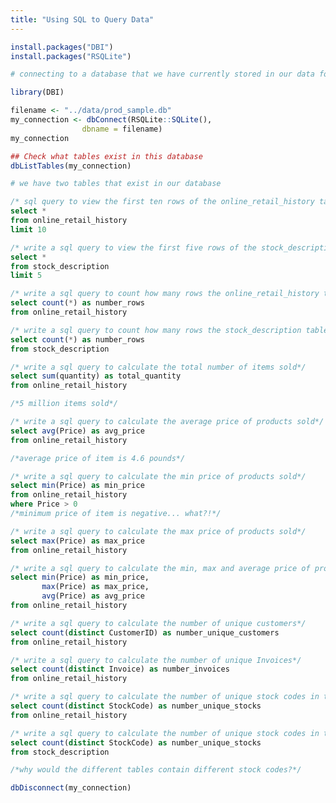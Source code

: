 ```yaml
---
title: "Using SQL to Query Data"
---
```


```r
install.packages("DBI")
install.packages("RSQLite")
```

```r
# connecting to a database that we have currently stored in our data folder

library(DBI)

filename <- "../data/prod_sample.db"
my_connection <- dbConnect(RSQLite::SQLite(),
                dbname = filename)
my_connection
```


```r
## Check what tables exist in this database
dbListTables(my_connection)

# we have two tables that exist in our database
```


```sql
/* sql query to view the first ten rows of the online_retail_history table - be sure to pass in the connection */
select *
from online_retail_history
limit 10
```

```sql
/* write a sql query to view the first five rows of the stock_description table - be sure to pass in the connection */
select *
from stock_description
limit 5
```

```sql
/* write a sql query to count how many rows the online_retail_history table contains */
select count(*) as number_rows
from online_retail_history 
```

```sql
/* write a sql query to count how many rows the stock_description table contains */
select count(*) as number_rows
from stock_description
```


```sql
/* write a sql query to calculate the total number of items sold*/
select sum(quantity) as total_quantity
from online_retail_history

/*5 million items sold*/
```

```sql
/* write a sql query to calculate the average price of products sold*/
select avg(Price) as avg_price
from online_retail_history

/*average price of item is 4.6 pounds*/
```
```sql
/* write a sql query to calculate the min price of products sold*/
select min(Price) as min_price
from online_retail_history
where Price > 0
/*minimum price of item is negative... what?!*/
```
```sql
/* write a sql query to calculate the max price of products sold*/
select max(Price) as max_price
from online_retail_history
```

```sql
/* write a sql query to calculate the min, max and average price of products sold*/
select min(Price) as min_price,
       max(Price) as max_price,
       avg(Price) as avg_price
from online_retail_history
```


```sql
/* write a sql query to calculate the number of unique customers*/
select count(distinct CustomerID) as number_unique_customers
from online_retail_history
```
```sql
/* write a sql query to calculate the number of unique Invoices*/
select count(distinct Invoice) as number_invoices
from online_retail_history
```
```sql
/* write a sql query to calculate the number of unique stock codes in the online_retail_history table*/
select count(distinct StockCode) as number_unique_stocks
from online_retail_history
```

```sql
/* write a sql query to calculate the number of unique stock codes in the online_retail_history table*/
select count(distinct StockCode) as number_unique_stocks
from stock_description

/*why would the different tables contain different stock codes?*/
```

```r
dbDisconnect(my_connection)
```



